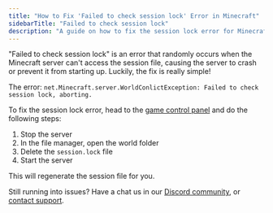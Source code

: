 ---
title: "How to Fix 'Failed to check session lock' Error in Minecraft"
sidebarTitle: "Failed to check session lock"
description: "A guide on how to fix the session lock error for Minecraft servers."
---

"Failed to check session lock" is an error that randomly occurs when the Minecraft server can't access the session file, causing the server to crash or prevent it from starting up. Luckily, the fix is really simple!

<Warning>The error: `net.Minecraft.server.WorldConlictException: Failed to check session lock, aborting.`</Warning>

To fix the session lock error, head to the [game control panel](https://game.berrybyte.net) and do the following steps:

1. Stop the server
2. In the file manager, open the world folder
3. Delete the `session.lock` file 
4. Start the server

This will regenerate the session file for you. 

Still running into issues? Have a chat us in our [Discord community](https://berrybyte.net/discord), or [contact support](https://berrybyte.net/support).